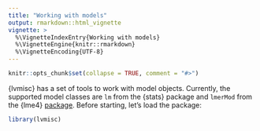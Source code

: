 ```yaml
---
title: "Working with models"
output: rmarkdown::html_vignette
vignette: >
  %\VignetteIndexEntry{Working with models}
  %\VignetteEngine{knitr::rmarkdown}
  %\VignetteEncoding{UTF-8}
---
```


```r
knitr::opts_chunk$set(collapse = TRUE, comment = "#>")
```
{lvmisc} has a set of tools to work with model objects. Currently, the supported model classes are `lm` from the {stats} package and `lmerMod` from the {lme4} [package](https://CRAN.R-project.org/package=lme4). Before starting, let's load the package:

```r
library(lvmisc)
```
